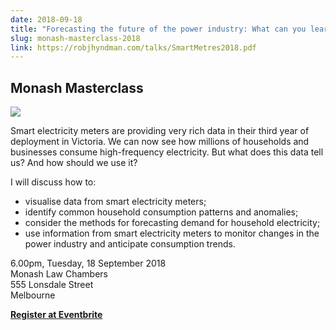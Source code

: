 ```yaml
---
date: 2018-09-18
title: "Forecasting the future of the power industry: What can you learn from smart meter data?"
slug: monash-masterclass-2018
link: https://robjhyndman.com/talks/SmartMetres2018.pdf
---
```


## Monash Masterclass

![](https://img.evbuc.com/https%3A%2F%2Fcdn.evbuc.com%2Fimages%2F45424329%2F208794207656%2F1%2Foriginal.jpg?w=800&auto=compress&rect=0%2C52%2C2346%2C1173&s=cab3adc4fdc12d60f5b3cf647c08e84c)

Smart electricity meters are providing very rich data in their third year of deployment in Victoria. We can now see how millions of households and businesses consume high-frequency electricity. But what does this data tell us? And how should we use it?

I will discuss how to:

  - visualise data from smart electricity meters;
  - identify common household consumption patterns and anomalies;
  - consider the methods for forecasting demand for household electricity;
  - use information from smart electricity meters to monitor changes in the power industry and anticipate consumption trends.

6.00pm, Tuesday, 18 September 2018<br>
Monash Law Chambers<br>
555 Lonsdale Street<br>
Melbourne<br>

[**Register at Eventbrite**](https://www.eventbrite.com.au/e/monash-masterclass-forecasting-the-future-of-the-power-industrywhat-can-you-learn-from-smart-meter-registration-46394364794)

